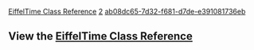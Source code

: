 [[Property:title|EiffelTime Class Reference]]
[[Property:weight|2]]
[[Property:uuid|ab08dc65-7d32-f681-d7de-e391081736eb]]
==View the  [[ref:libraries/time/reference/index|EiffelTime Class Reference]]==

